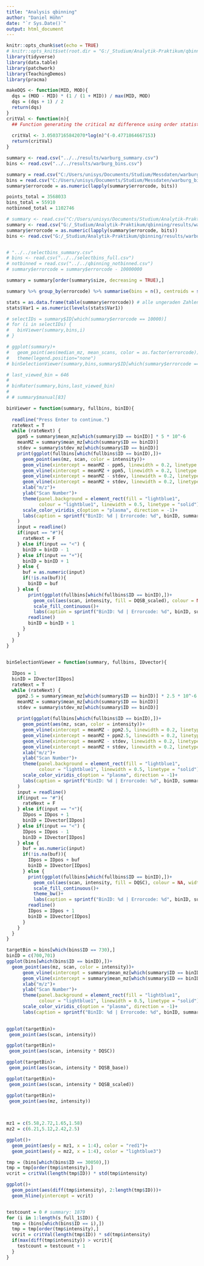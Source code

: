 ```yaml
---
title: "Analysis qbinning"
author: "Daniel Höhn"
date: "`r Sys.Date()`"
output: html_document
---
```


```r
knitr::opts_chunk$set(echo = TRUE)
# knitr::opts_knit$set(root.dir = "G:/_Studium/Analytik-Praktikum/qbinning")
library(tidyverse)
library(data.table)
library(patchwork)
library(TeachingDemos)
library(pracma)

makeDQS <- function(MID, MOD){
  dqs = (MOD - MID) * (1 / (1 + MID)) / max(MID, MOD)
  dqs = (dqs + 1) / 2
  return(dqs)
}
critVal <- function(n){
  ## Function generating the critical mz difference using order statistics
  
  critVal <- 3.05037165842070*log(n)^(-0.4771864667153)
  return(critVal)
}
```

```r
summary <- read.csv("../../results/warburg_summary.csv")
bins <- read.csv("../../results/warburg_bins.csv")

summary = read.csv("C:/Users/unisys/Documents/Studium/Messdaten/warburg_summary.csv")
bins = read.csv("C:/Users/unisys/Documents/Studium/Messdaten/warburg_bins.csv")
summary$errorcode = as.numeric(lapply(summary$errorcode, bits))

```

```r
points_total = 3568033
bins_total = 55910
notbinned_total = 1102746

# summary <- read.csv("C:/Users/unisys/Documents/Studium/Analytik-Praktikum/rawdata/warburg_summary.csv")
summary <- read.csv("G:/_Studium/Analytik-Praktikum/qbinning/results/warburg_summary.csv")
summary$errorcode = as.numeric(lapply(summary$errorcode, bits))
bins <- read.csv("G:/_Studium/Analytik-Praktikum/qbinning/results/warburg_bins.csv")


# "../../selectbins_summary.csv"
# bins <- read.csv("../../selectbins_full.csv")
# notbinned = read.csv("../../qbinning_notbinned.csv")
# summary$errorcode = summary$errorcode - 10000000

summary = summary[order(summary$size, decreasing = TRUE),]

summary %>% group_by(errorcode) %>% summarise(bins = n(), centroids = sum(size), ratio = round(sum(size)/n(),digits = 3), dqsCen = mean(DQSC_min), meanDQS = mean(DQSB_scaled)) 

stats = as.data.frame(table(summary$errorcode)) # alle ungeraden Zahlen haben duplikate
stats$Var1 = as.numeric(levels(stats$Var1))

# selectIDs = summary$ID[which(summary$errorcode == 10000)]
# for (i in selectIDs) {
#   binViewer(summary,bins,i)
# }

# ggplot(summary)+
#   geom_point(aes(median_mz, mean_scans, color = as.factor(errorcode)))+
#   theme(legend.position="none")
# binSelectionViewer(summary,bins,summary$ID[which(summary$errorcode == 0)])
```

```r
# last_viewed_bin = 646
# 
# binRater(summary,bins,last_viewed_bin)
# 
# # summary$manual[83]

binViewer = function(summary, fullbins, binID){
 
  readline("Press Enter to continue.")
  rateNext = T
  while (rateNext) {
    ppm5 = summary$mean_mz[which(summary$ID == binID)] * 5 * 10^-6
    meanMZ = summary$mean_mz[which(summary$ID == binID)]
    stdev = summary$stdev_mz[which(summary$ID == binID)]
    print(ggplot(fullbins[which(fullbins$ID == binID),])+
      geom_point(aes(mz, scan, color = intensity))+ 
      geom_vline(xintercept = meanMZ - ppm5, linewidth = 0.2, linetype = "dashed")+
      geom_vline(xintercept = meanMZ + ppm5, linewidth = 0.2, linetype = "dashed")+
      geom_vline(xintercept = meanMZ - stdev, linewidth = 0.2, linetype = "dashed", color = "red")+
      geom_vline(xintercept = meanMZ + stdev, linewidth = 0.2, linetype = "dashed", color = "red")+  
      xlab("m/z")+
      ylab("Scan Number")+
      theme(panel.background = element_rect(fill = "lightblue1",
            colour = "lightblue1", linewidth = 0.5, linetype = "solid"))+
      scale_color_viridis_c(option = "plasma", direction = -1)+
      labs(caption = sprintf("BinID: %d | Errorcode: %d", binID, summary$errorcode[binID]))
    )
    input = readline()
    if(input == "#"){
      rateNext = F
    } else if(input == "<") {
      binID = binID - 1
    } else if(input == "+"){
      binID = binID + 1
    } else {
      buf = as.numeric(input)
      if(!is.na(buf)){
        binID = buf
    } else {
        print(ggplot(fullbins[which(fullbins$ID == binID),])+
          geom_col(aes(scan, intensity, fill = DQSB_scaled), colour = NA, width = 0.3)+
          scale_fill_continuous()+
          labs(caption = sprintf("BinID: %d | Errorcode: %d", binID, summary$errorcode[binID])))
        readline()
        binID = binID + 1
      }
    }
  }
}


binSelectionViewer = function(summary, fullbins, IDvector){
  
  IDpos = 1
  binID = IDvector[IDpos]
  rateNext = T
  while (rateNext) {
    ppm2.5 = summary$mean_mz[which(summary$ID == binID)] * 2.5 * 10^-6
    meanMZ = summary$mean_mz[which(summary$ID == binID)]
    stdev = summary$stdev_mz[which(summary$ID == binID)]
    
    print(ggplot(fullbins[which(fullbins$ID == binID),])+
      geom_point(aes(mz, scan, color = intensity))+ 
      geom_vline(xintercept = meanMZ - ppm2.5, linewidth = 0.2, linetype = "dashed")+
      geom_vline(xintercept = meanMZ + ppm2.5, linewidth = 0.2, linetype = "dashed")+
      geom_vline(xintercept = meanMZ - stdev, linewidth = 0.2, linetype = "dashed", color = "red")+
      geom_vline(xintercept = meanMZ + stdev, linewidth = 0.2, linetype = "dashed", color = "red")+  
      xlab("m/z")+
      ylab("Scan Number")+
      theme(panel.background = element_rect(fill = "lightblue1",
            colour = "lightblue1", linewidth = 0.5, linetype = "solid"))+
      scale_color_viridis_c(option = "plasma", direction = -1)+
      labs(caption = sprintf("BinID: %d | Errorcode: %d", binID, summary$errorcode[binID]))
    )
    input = readline()
    if(input == "#"){
      rateNext = F
    } else if(input == "+"){
      IDpos = IDpos + 1
      binID = IDvector[IDpos]
    } else if(input == "<") {
      IDpos = IDpos - 1
      binID = IDvector[IDpos]
    } else {
      buf = as.numeric(input)
      if(!is.na(buf)){
        IDpos = IDpos + buf
        binID = IDvector[IDpos]
      } else {
        print(ggplot(fullbins[which(fullbins$ID == binID),])+
          geom_col(aes(scan, intensity, fill = DQSC), colour = NA, width = 0.3)+
          scale_fill_continuous()+
          theme_bw()+
          labs(caption = sprintf("BinID: %d | Errorcode: %d", binID, summary$errorcode[binID])))
        readline()
        IDpos = IDpos + 1
        binID = IDvector[IDpos]
      }
    }
  }
}
```

```r
targetBin = bins[which(bins$ID == 730),]
binID = c(700,701)
ggplot(bins[which(bins$ID == binID),])+
  geom_point(aes(mz, scan, color = intensity))+ 
      geom_vline(xintercept = summary$mean_mz[which(summary$ID == binID)] - 0.002, linewidth = 0.2, linetype = "dashed")+
      geom_vline(xintercept = summary$mean_mz[which(summary$ID == binID)] + 0.002, linewidth = 0.2, linetype = "dashed")+
      xlab("m/z")+
      ylab("Scan Number")+
      theme(panel.background = element_rect(fill = "lightblue1",
            colour = "lightblue1", linewidth = 0.5, linetype = "solid"))+
      scale_color_viridis_c(option = "plasma", direction = -1)+
      labs(caption = sprintf("BinID: %d | Errorcode: %d", binID, summary$errorcode[binID]))
    

ggplot(targetBin)+
 geom_point(aes(scan, intensity))

ggplot(targetBin)+
 geom_point(aes(scan, intensity * DQSC))

ggplot(targetBin)+
 geom_point(aes(scan, intensity * DQSB_base))

ggplot(targetBin)+
 geom_point(aes(scan, intensity * DQSB_scaled))

ggplot(targetBin)+
 geom_point(aes(mz, intensity))
  
  
```

```r
mz1 = c(5.58,2.72,1.65,1.58)
mz2 = c(6.21,5.12,2.42,2.5)

ggplot()+
  geom_point(aes(y = mz1, x = 1:4), color = "red1")+
  geom_point(aes(y = mz2, x = 1:4), color = "lightblue3")

tmp = (bins[which(bins$ID == 30050),])
tmp = tmp[order(tmp$intensity),]
vcrit = critVal(length(tmp$ID)) * std(tmp$intensity)

ggplot()+
  geom_point(aes(diff(tmp$intensity), 2:length(tmp$ID)))+
  geom_hline(yintercept = vcrit)


testcount = 0 # summary: 1879
for (i in 1:length(s_full_1$ID)) {
  tmp = (bins[which(bins$ID == i),])
  tmp = tmp[order(tmp$intensity),]
  vcrit = critVal(length(tmp$ID)) * sd(tmp$intensity)
  if(max(diff(tmp$intensity)) > vcrit){
    testcount = testcount + 1
  }
}


```

